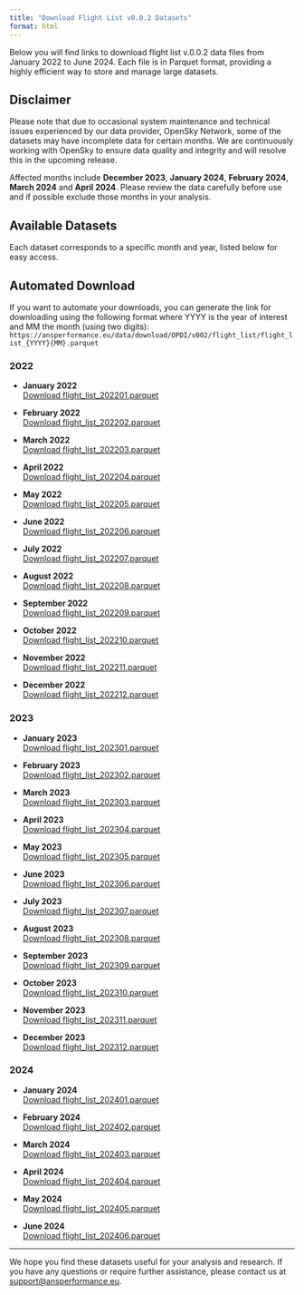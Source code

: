 ```yaml
---
title: "Download Flight List v0.0.2 Datasets"
format: html
---
```


Below you will find links to download flight list v.0.0.2 data files from January 2022 to June 2024. Each file is in Parquet format, providing a highly efficient way to store and manage large datasets.

::: {.callout-caution}
## Disclaimer

Please note that due to occasional system maintenance and technical issues experienced by our data provider, OpenSky Network, some of the datasets may have incomplete data for certain months. We are continuously working with OpenSky to ensure data quality and integrity and will resolve this in the upcoming release. 

Affected months include **December 2023**, **January 2024**, **February 2024**, **March 2024** and **April 2024**. Please review the data carefully before use and if possible exclude those months in your analysis.
:::

## Available Datasets

Each dataset corresponds to a specific month and year, listed below for easy access.

::: {.callout-tip}
## Automated Download

If you want to automate your downloads, you can generate the link for downloading using the following format where YYYY is the year of interest and MM the month (using two digits): 
```https://ansperformance.eu/data/download/OPDI/v002/flight_list/flight_list_{YYYY}{MM}.parquet```
:::

### 2022

- **January 2022**  
  [Download flight_list_202201.parquet](https://ansperformance.eu/data/download/OPDI/v002/flight_list/flight_list_202201.parquet)

- **February 2022**  
  [Download flight_list_202202.parquet](https://ansperformance.eu/data/download/OPDI/v002/flight_list/flight_list_202202.parquet)

- **March 2022**  
  [Download flight_list_202203.parquet](https://ansperformance.eu/data/download/OPDI/v002/flight_list/flight_list_202203.parquet)

- **April 2022**  
  [Download flight_list_202204.parquet](https://ansperformance.eu/data/download/OPDI/v002/flight_list/flight_list_202204.parquet)

- **May 2022**  
  [Download flight_list_202205.parquet](https://ansperformance.eu/data/download/OPDI/v002/flight_list/flight_list_202205.parquet)

- **June 2022**  
  [Download flight_list_202206.parquet](https://ansperformance.eu/data/download/OPDI/v002/flight_list/flight_list_202206.parquet)

- **July 2022**  
  [Download flight_list_202207.parquet](https://ansperformance.eu/data/download/OPDI/v002/flight_list/flight_list_202207.parquet)

- **August 2022**  
  [Download flight_list_202208.parquet](https://ansperformance.eu/data/download/OPDI/v002/flight_list/flight_list_202208.parquet)

- **September 2022**  
  [Download flight_list_202209.parquet](https://ansperformance.eu/data/download/OPDI/v002/flight_list/flight_list_202209.parquet)

- **October 2022**  
  [Download flight_list_202210.parquet](https://ansperformance.eu/data/download/OPDI/v002/flight_list/flight_list_202210.parquet)

- **November 2022**  
  [Download flight_list_202211.parquet](https://ansperformance.eu/data/download/OPDI/v002/flight_list/flight_list_202211.parquet)

- **December 2022**  
  [Download flight_list_202212.parquet](https://ansperformance.eu/data/download/OPDI/v002/flight_list/flight_list_202212.parquet)

### 2023

- **January 2023**  
  [Download flight_list_202301.parquet](https://ansperformance.eu/data/download/OPDI/v002/flight_list/flight_list_202301.parquet)

- **February 2023**  
  [Download flight_list_202302.parquet](https://ansperformance.eu/data/download/OPDI/v002/flight_list/flight_list_202302.parquet)

- **March 2023**  
  [Download flight_list_202303.parquet](https://ansperformance.eu/data/download/OPDI/v002/flight_list/flight_list_202303.parquet)

- **April 2023**  
  [Download flight_list_202304.parquet](https://ansperformance.eu/data/download/OPDI/v002/flight_list/flight_list_202304.parquet)

- **May 2023**  
  [Download flight_list_202305.parquet](https://ansperformance.eu/data/download/OPDI/v002/flight_list/flight_list_202305.parquet)

- **June 2023**  
  [Download flight_list_202306.parquet](https://ansperformance.eu/data/download/OPDI/v002/flight_list/flight_list_202306.parquet)

- **July 2023**  
  [Download flight_list_202307.parquet](https://ansperformance.eu/data/download/OPDI/v002/flight_list/flight_list_202307.parquet)

- **August 2023**  
  [Download flight_list_202308.parquet](https://ansperformance.eu/data/download/OPDI/v002/flight_list/flight_list_202308.parquet)

- **September 2023**  
  [Download flight_list_202309.parquet](https://ansperformance.eu/data/download/OPDI/v002/flight_list/flight_list_202309.parquet)

- **October 2023**  
  [Download flight_list_202310.parquet](https://ansperformance.eu/data/download/OPDI/v002/flight_list/flight_list_202310.parquet)

- **November 2023**  
  [Download flight_list_202311.parquet](https://ansperformance.eu/data/download/OPDI/v002/flight_list/flight_list_202311.parquet)

- **December 2023**  
  [Download flight_list_202312.parquet](https://ansperformance.eu/data/download/OPDI/v002/flight_list/flight_list_202312.parquet)

### 2024

- **January 2024**  
  [Download flight_list_202401.parquet](https://ansperformance.eu/data/download/OPDI/v002/flight_list/flight_list_202401.parquet)

- **February 2024**  
  [Download flight_list_202402.parquet](https://ansperformance.eu/data/download/OPDI/v002/flight_list/flight_list_202402.parquet)

- **March 2024**  
  [Download flight_list_202403.parquet](https://ansperformance.eu/data/download/OPDI/v002/flight_list/flight_list_202403.parquet)

- **April 2024**  
  [Download flight_list_202404.parquet](https://ansperformance.eu/data/download/OPDI/v002/flight_list/flight_list_202404.parquet)

- **May 2024**  
  [Download flight_list_202405.parquet](https://ansperformance.eu/data/download/OPDI/v002/flight_list/flight_list_202405.parquet)

- **June 2024**  
  [Download flight_list_202406.parquet](https://ansperformance.eu/data/download/OPDI/v002/flight_list/flight_list_202406.parquet)

---

We hope you find these datasets useful for your analysis and research. If you have any questions or require further assistance, please contact us at [support@ansperformance.eu](mailto:support@ansperformance.eu).
